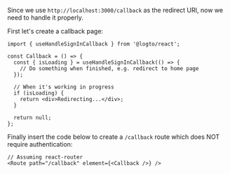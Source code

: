 Since we use `http://localhost:3000/callback` as the redirect URI, now we need to handle it properly.

First let's create a callback page:

```tsx title="pages/Callback/index.tsx"
import { useHandleSignInCallback } from '@logto/react';

const Callback = () => {
  const { isLoading } = useHandleSignInCallback(() => {
    // Do something when finished, e.g. redirect to home page
  });

  // When it's working in progress
  if (isLoading) {
    return <div>Redirecting...</div>;
  }

  return null;
};
```

Finally insert the code below to create a `/callback` route which does NOT require authentication:

```tsx title="App.tsx"
// Assuming react-router
<Route path="/callback" element={<Callback />} />
```
